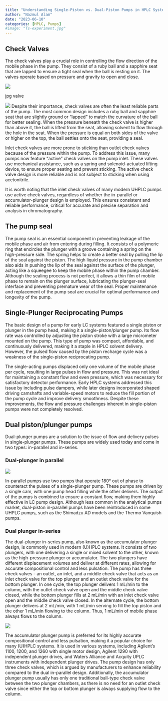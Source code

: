 ```yaml
---
title: "Understanding Single-Piston vs. Dual-Piston Pumps in HPLC Systems"
author: "Nazmul Alam"
date: "2023-06-10"
categories: [HPLC, Pumps]
#image: "Ts-experiment.jpg"
---
```


## Check Valves

The check valves play a crucial role in controlling the flow direction of the mobile phase in the pump. They consist of a ruby ball and a sapphire seat that are lapped to ensure a tight seal when the ball is resting on it. The valves operate based on pressure and gravity to open and close.

![](ball-valve.png)

jpg valve

![](ball-valve.jpg) Despite their importance, check valves are often the least reliable parts of the pump. The most common design includes a ruby ball and sapphire seat that are slightly ground or "lapped" to match the curvature of the ball for better sealing. When the pressure beneath the check valve is higher than above it, the ball is lifted from the seat, allowing solvent to flow through the hole in the seat. When the pressure is equal on both sides of the valve or higher on the top, the ball settles onto the seat, providing a seal.

Inlet check valves are more prone to sticking than outlet check valves because of the pressure within the pump. To address this issue, many pumps now feature "active" check valves on the pump inlet. These valves use mechanical assistance, such as a spring and solenoid-actuated lifting device, to ensure proper seating and prevent sticking. The active check valve design is more reliable and is not subject to sticking when using acetonitrile.

It is worth noting that the inlet check valves of many modern UHPLC pumps use active check valves, regardless of whether the in-parallel or accumulator-plunger design is employed. This ensures consistent and reliable performance, critical for accurate and precise separation and analysis in chromatography.

## The pump seal

The pump seal is an essential component in preventing leakage of the mobile phase and air from entering during filling. It consists of a polymeric ring that encircles the plunger with a groove containing a spring on the high-pressure side. The spring helps to create a better seal by pulling the lip of the seal against the piston. The high liquid pressure in the pump chamber also aids in pushing the lip of the seal against the surface of the plunger, acting like a squeegee to keep the mobile phase within the pump chamber. Although the sealing process is not perfect, it allows a thin film of mobile phase to remain on the plunger surface, lubricating the plunger-seal interface and preventing premature wear of the seal. Proper maintenance and replacement of the pump seal are crucial for optimal performance and longevity of the pump.

## Single-Plunger Reciprocating Pumps

The basic design of a pump for early LC systems featured a single piston or plunger in the pump head, making it a single-piston/plunger pump. Its flow rate was controlled by adjusting the piston stroke with a large micrometer mounted on the pump. This type of pump was compact, affordable, and continuously delivered, making it a staple in HPLC solvent delivery. However, the pulsed flow caused by the piston recharge cycle was a weakness of the single-piston reciprocating pump.

The single-acting pumps displaced only one volume of the mobile phase per cycle, resulting in large pulses in flow and pressure. This was not ideal for maintaining a constant flow and even pressure, which was necessary for satisfactory detector performance. Early HPLC systems addressed this issue by including pulse dampers, while later designs incorporated shaped driving camshafts and variable-speed motors to reduce the fill portion of the pump cycle and improve delivery smoothness. Despite these improvements, the flow and pressure challenges inherent in single-piston pumps were not completely resolved.

## Dual piston/plunger pumps

Dual-plunger pumps are a solution to the issue of flow and delivery pulses in single-plunger pumps. These pumps are widely used today and come in two types: in-parallel and in-series.

### Dual-plunger in parallel

![](in-parallel.png){fig-align="center"}

In-parallel pumps use two pumps that operate 180° out of phase to counteract the pulses of a single-plunger pump. These pumps are driven by a single cam, with one pump head filling while the other delivers. The output of the pumps is combined to ensure a constant flow, making them highly effective in LC pump design. Although less common in the analytical pumps market, dual-piston in-parallel pumps have been reintroduced in some UHPLC pumps, such as the Shimadzu AD models and the Thermo Vanquish pumps.

### Dual plunger in-series

The dual-plunger in-series pump, also known as the accumulator plunger design, is commonly used in modern (U)HPLC systems. It consists of two plungers, with one delivering a single or mixed solvent to the other, known as the high-pressure plunger or accumulator. The two plungers have different displacement volumes and deliver at different rates, allowing for accurate compositional control and less pulsation. The pump has three check valves - an outlet, an inlet, and a middle check valve that acts as an inlet check valve for the top plunger and an outlet check valve for the bottom plunger. In one cycle, the top plunger delivers 1 mL/min to the column, with the outlet check valve open and the middle check valve closed, while the bottom plunger fills at 2 mL/min with an inlet check valve open and the middle check valve closed. In the alternate cycle, the bottom plunger delivers at 2 mL/min, with 1 mL/min serving to fill the top piston and the other 1 mL/min flowing to the column. Thus, 1 mL/min of mobile phase always flows to the column.

![](in-sereis.png){fig-align="center"}

The accumulator plunger pump is preferred for its highly accurate compositional control and less pulsation, making it a popular choice for many (U)HPLC systems. It is used in various systems, including Agilent's 1100, 1200, and 1260 with single motor design, Agilent 1290 with independent plunger drives, and Waters Alliance and Acquity UPLC instruments with independent plunger drives. The pump design has only three check valves, which is argued by manufacturers to enhance reliability compared to the dual in-parallel design. Additionally, the accumulator plunger pump usually has only one traditional ball-type check valve between the two plunger chambers, as there is no need for an outlet check valve since either the top or bottom plunger is always supplying flow to the column.

